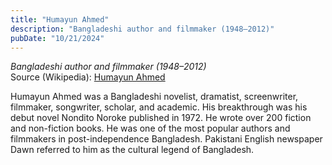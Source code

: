 ```yaml
---
title: "Humayun Ahmed"
description: "Bangladeshi author and filmmaker (1948–2012)"
pubDate: "10/21/2024"
---
```


*Bangladeshi author and filmmaker (1948–2012)*  
Source (Wikipedia): [Humayun Ahmed][1]

Humayun Ahmed was a Bangladeshi novelist, dramatist, screenwriter, filmmaker, songwriter, scholar, and academic. His breakthrough was his debut novel Nondito Noroke published in 1972. He wrote over 200 fiction and non-fiction books. He was one of the most popular authors and filmmakers in post-independence Bangladesh. Pakistani English newspaper Dawn referred to him as the cultural legend of Bangladesh.

[1]: https://en.wikipedia.org/wiki/Humayun_Ahmed
